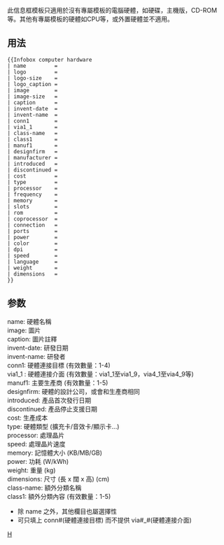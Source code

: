 <includeonly><!-- 在這裡加入模板的保護標識 --></includeonly><noinclude>{{template doc page viewed directly}}</noinclude>
<!-- 在本行下編輯模板說明 -->
{{esoteric}}

此信息框模板只適用於沒有專屬模板的電腦硬體，如硬碟，主機版，CD-ROM等。其他有專屬模板的硬體如CPU等，或外置硬體並不適用。

== 用法 ==
{{Parameter names example|name|logo|logo_caption|logo-size|image|image-size|caption|invent-date|invent-name|conn1|via1_1|via1_2|via1_3|via1_4|via1_5|via1_6|via1_7|via1_8|via1_9|conn2|via2_1|via2_2|via2_3|via2_4|via2_5|via2_6|via2_7|via2_8|via2_9|conn3|via3_1|via3_2|via3_3|via3_4|via3_5|via3_6|via3_7|via3_8|via3_9|conn4|via4_1|via4_2|via4_3|via4_4|via4_5|via4_6|via4_7|via4_8|via4_9|class1|class-name|class2|class3|class4|class5|class6|manuf1|manuf2|manuf3|manuf4|manuf5|manuf6|manuf7|designfirm|manufacturer|introduced|discontinued|cost|type|processor|frequency|memory|coprocessor|connection|ports|power|weight|dimensions|rom|slots|color|dpi|speed|language}}

<pre style="overflow: auto;">
{{Infobox computer hardware
| name         = 
| logo         = 
| logo-size    =
| logo_caption = 
| image        = 
| image-size   =
| caption      = 
| invent-date  = 
| invent-name  = 
| conn1        = 
| via1_1       = 
| class-name   = 
| class1       = 
| manuf1       = 
| designfirm   = 
| manufacturer = 
| introduced   = 
| discontinued = 
| cost         = 
| type         = 
| processor    = 
| frequency    = 
| memory       = 
| slots        =
| rom          =
| coprocessor  = 
| connection   = 
| ports        = 
| power        = 
| color        =
| dpi          =
| speed        =
| language     =
| weight       = 
| dimensions   = 
}}
</pre>

== 参数 ==
;name: 硬體名稱
;image: 圖片
;caption: 圖片註釋
;invent-date: 研發日期
;invent-name: 研發者
;conn1: 硬體連接目標 (有效數量：1-4)
;via1_1 : 硬體連接介面 (有效數量：via1_1至via1_9，via4_1至via4_9等)
;manuf1: 主要生產商 (有效數量：1-5)
;designfirm: 硬體的設計公司，或會和生產商相同
;introduced: 產品首次發行日期
;discontinued: 產品停止支援日期
;cost: 生產成本
;type: 硬體類型 (擴充卡/音效卡/顯示卡...)
;processor: 處理晶片
;speed: 處理晶片速度
;memory: 記憶體大小 (KB/MB/GB)
;power: 功耗 (W/kWh)
;weight: 重量 (kg)
;dimensions: 尺寸 (長 x 闊 x 高) (cm)
;class-name: 額外分類名稱
;class1: 額外分類內容 (有效數量：1-5)

*除 name 之外，其他欄目也屬選擇性
*可只填上 conn#(硬體連接目標) 而不提供 via#_#(硬體連接介面)

<includeonly>
<!-- 本行下加入模板的分類 -->
[[Category:電腦硬體信息框模板|H]]
</includeonly>